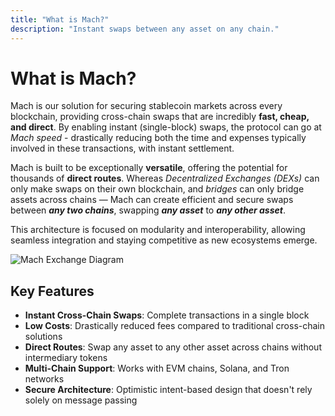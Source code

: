 ```yaml
---
title: "What is Mach?"
description: "Instant swaps between any asset on any chain."
---
```


# What is Mach?

Mach is our solution for securing stablecoin markets across every blockchain, providing cross-chain swaps that are incredibly **fast, cheap, and direct**. By enabling instant (single-block) swaps, the protocol can go at _Mach speed_ - drastically reducing both the time and expenses typically involved in these transactions, with instant settlement.

Mach is built to be exceptionally **versatile**, offering the potential for thousands of **direct routes**. Whereas _Decentralized Exchanges (DEXs)_ can only make swaps on their own blockchain, and _bridges_ can only bridge assets across chains — Mach can create efficient and secure swaps between _**any two chains**_, swapping _**any asset**_ to _**any other asset**_.

This architecture is focused on modularity and interoperability, allowing seamless integration and staying competitive as new ecosystems emerge.

![Mach Exchange Diagram](https://docs.mach.exchange/~gitbook/image?url=https%3A%2F%2F2022487005-files.gitbook.io%2F%7E%2Ffiles%2Fv0%2Fb%2Fgitbook-x-prod.appspot.com%2Fo%2Fspaces%252FBAHWbUztTgbMK2A8fqqv%252Fuploads%252FyhKvBLbrF4NUS2tWnZPx%252Fimage.png%3Falt%3Dmedia%26token%3D731ef889-b31f-4cc5-8f28-a264f46ce81d&width=768&dpr=4&quality=100&sign=7071e9f5&sv=2)

## Key Features

- **Instant Cross-Chain Swaps**: Complete transactions in a single block
- **Low Costs**: Drastically reduced fees compared to traditional cross-chain solutions
- **Direct Routes**: Swap any asset to any other asset across chains without intermediary tokens
- **Multi-Chain Support**: Works with EVM chains, Solana, and Tron networks
- **Secure Architecture**: Optimistic intent-based design that doesn't rely solely on message passing
